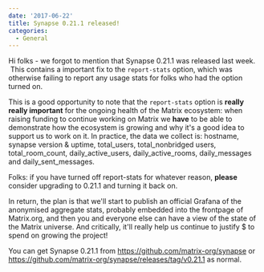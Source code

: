 ```yaml
---
date: '2017-06-22'
title: Synapse 0.21.1 released!
categories:
  - General
---
```


Hi folks - we forgot to mention that Synapse 0.21.1 was released last week.  This contains a important fix to the <code>report-stats</code> option, which was otherwise failing to report any usage stats for folks who had the option turned on.

This is a good opportunity to note that the <code>report-stats</code> option is <b>really really important</b> for the ongoing health of the Matrix ecosystem: when raising funding to continue working on Matrix we <b>have</b> to be able to demonstrate how the ecosystem is growing and why it's a good idea to support us to work on it.  In practice, the data we collect is: hostname, synapse version & uptime, total_users, total_nonbridged users, total_room_count, daily_active_users, daily_active_rooms, daily_messages and daily_sent_messages.

Folks: if you have turned off report-stats for whatever reason, <b>please</b> consider upgrading to 0.21.1 and turning it back on.

In return, the plan is that we'll start to publish an official Grafana of the anonymised aggregate stats, probably embedded into the frontpage of Matrix.org, and then you and everyone else can have a view of the state of the Matrix universe.  And critically, it'll really help us continue to justify $ to spend on growing the project!

You can get Synapse 0.21.1 from <a href="https://github.com/matrix-org/synapse">https://github.com/matrix-org/synapse</a> or <a href="https://github.com/matrix-org/synapse/releases/tag/v0.21.1">https://github.com/matrix-org/synapse/releases/tag/v0.21.1</a> as normal.